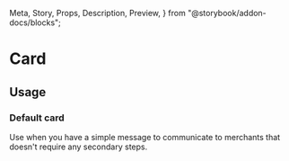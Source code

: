   Meta,
  Story,
  Props,
  Description,
  Preview,
} from "@storybook/addon-docs/blocks";

<Meta title="Components | Structure / Card" component={Card} />

# Card

<Description of={Card} />

<Preview withToolbar>
  <Story name="Example">
    <Card title="Welcome image" />
  </Story>
</Preview>

<Props of={Card} />

## Usage

### Default card

Use when you have a simple message to communicate to merchants that doesn't require any secondary steps.
